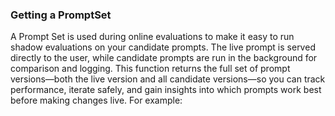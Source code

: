 ### Getting a PromptSet

A Prompt Set is used during online evaluations to make it easy to run shadow evaluations on your candidate prompts. The live prompt is served directly to the user, while candidate prompts are run in the background for comparison and logging. This function returns the full set of prompt versions—both the live version and all candidate versions—so you can track performance, iterate safely, and gain insights into which prompts work best before making changes live. For example:

